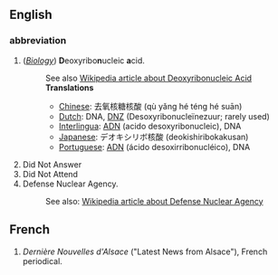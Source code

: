 ==English==
===abbreviation===
#(''[[w:Biology|Biology]]'') '''D'''eoxyribo'''n'''ucleic '''a'''cid.
#: See also [[w:DNA|Wikipedia article about Deoxyribonucleic Acid]]
#:'''Translations'''
#:*[[Chinese]]: 去氧核糖核酸 (qù yǎng hé téng hé suān)
#:*[[Dutch]]: DNA, [[DNZ]] (Desoxyribonucleïnezuur; rarely used)
#:*[[Interlingua]]: [[ADN]] (acido desoxyribonucleic), DNA
#:*[[Japanese]]: デオキシリボ核酸 (deokishiribokakusan)
#:*[[Portuguese]]: [[ADN]] (ácido desoxirribonucléico), DNA
# Did Not Answer
# Did Not Attend
# Defense Nuclear Agency. 
#: See also: [[w:Defense Nuclear Agency|Wikipedia article about Defense Nuclear Agency]]

==French==
#''Dernière Nouvelles d'Alsace'' ("Latest News from Alsace"), French periodical.